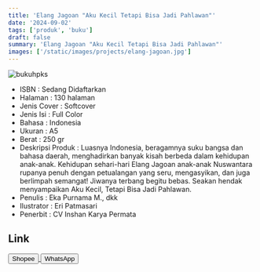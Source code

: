 ```yaml
---
title: 'Elang Jagoan "Aku Kecil Tetapi Bisa Jadi Pahlawan"'
date: '2024-09-02'
tags: ['produk', 'buku']
draft: false
summary: 'Elang Jagoan "Aku Kecil Tetapi Bisa Jadi Pahlawan"'
images: ['/static/images/projects/elang-jagoan.jpg']
---
```


![bukuhpks](/static/images/projects/elang-jagoan.jpg)

- ISBN : Sedang Didaftarkan
- Halaman : 130 halaman
- Jenis Cover : Softcover
- Jenis Isi : Full Color
- Bahasa : Indonesia
- Ukuran : A5
- Berat : 250 gr
- Deskripsi Produk : Luasnya Indonesia, beragamnya suku bangsa dan bahasa daerah, menghadirkan banyak kisah berbeda dalam kehidupan anak-anak. Kehidupan sehari-hari Elang Jagoan anak-anak Nuswantara rupanya penuh dengan petualangan yang seru, mengasyikan, dan juga berlimpah semangat! Jiwanya terbang begitu bebas. Seakan hendak menyampaikan Aku Kecil, Tetapi Bisa Jadi Pahlawan.
- Penulis : Eka Purnama M., dkk
- Ilustrator : Eri Patmasari
- Penerbit : CV Inshan Karya Permata

## Link

<div>
<a
  href="https://s.shopee.co.id/3fkaVxbne2"
  target="_blank"
>
  <button className="btn-shopee">Shopee</button>
</a>

  <a href="https://wa.me/6281567891021" target="_blank">
    <button className="btn-wa">WhatsApp</button>
  </a>
</div>
